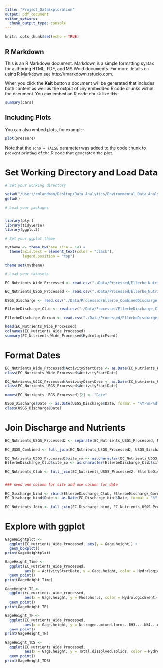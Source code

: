 ```yaml
---
title: "Project_DataExploration"
output: pdf_document
editor_options: 
  chunk_output_type: console
---
```


```r
knitr::opts_chunk$set(echo = TRUE)
```

## R Markdown

This is an R Markdown document. Markdown is a simple formatting syntax for authoring HTML, PDF, and MS Word documents. For more details on using R Markdown see <http://rmarkdown.rstudio.com>.

When you click the **Knit** button a document will be generated that includes both content as well as the output of any embedded R code chunks within the document. You can embed an R code chunk like this:

```r
summary(cars)
```

## Including Plots

You can also embed plots, for example:

```r
plot(pressure)
```

Note that the `echo = FALSE` parameter was added to the code chunk to prevent printing of the R code that generated the plot.


# Set Working Directory and Load Data 
```r
# Set your working directory

setwd("/Users/rmlandman/Desktop/Data Analytics/Environmental_Data_Analytics_2020/Project/EDA_2020_Project")
getwd()

# Load your packages


library(plyr)
library(tidyverse)
library(ggplot2)

# Set your ggplot theme

mytheme <- theme_bw(base_size = 14) +
  theme(axis.text = element_text(color = "black"), 
        legend.position = "top")

theme_set(mytheme)

# Load your datasets

EC_Nutrients_Wide_Processed <- read.csv("./Data/Processed/Ellerbe_Nutrients_Spread_Processed.csv")

EC_Nutrients_USGS_Processed <- read.csv("./Data/Processed/Ellerbe_Nutrients_USGS_Spread.csv")

USGS_Discharge <- read.csv("./Data/Processed/Ellerbe_CombinedDischarge.csv")

EllerbeDischarge_Club <- read.csv("./Data/Processed/EllerbeDischarge_Club.csv")

EllerbeDischarge_Gorman <- read.csv("./Data/Processed/EllerbeDischarge_Gorman.csv")

head(EC_Nutrients_Wide_Processed)
colnames(EC_Nutrients_Wide_Processed)
summary(EC_Nutrients_Wide_Processed$HydrologicEvent)

```



# Format Dates
```r
EC_Nutrients_Wide_Processed$ActivityStartDate <- as.Date(EC_Nutrients_Wide_Processed$ActivityStartDate, format = "%Y-%m-%d")
class(EC_Nutrients_Wide_Processed$ActivityStartDate)

EC_Nutrients_USGS_Processed$ActivityStartDate <- as.Date(EC_Nutrients_USGS_Processed$ActivityStartDate, format = "%Y-%m-%d")
class(EC_Nutrients_USGS_Processed$ActivityStartDate)

names(EC_Nutrients_USGS_Processed)[2] <- "Date"

USGS_Discharge$Date <- as.Date(USGS_Discharge$Date, format = "%Y-%m-%d")
class(USGS_Discharge$Date)
```

# Join Discharge and Nutrients 
```r
EC_Nutrients_USGS_Processed2 <- separate(EC_Nutrients_USGS_Processed, MonitoringLocationIdentifier, c("agency", "site_no"), sep = "-")

EC_USGS_Combined <- full_join(EC_Nutrients_USGS_Processed2, USGS_Discharge, by = "Date")

EC_Nutrients_USGS_Processed2$site_no <- as.character(EC_Nutrients_USGS_Processed2$site_no)
EllerbeDischarge_Club$site_no <- as.character(EllerbeDischarge_Club$site_no)

EC_Nutrients_Club <- full_join(EC_Nutrients_USGS_Processed2, EllerbeDischarge_Club, by = "site_no")


### need one column for site and one column for date 

EC_Discharge_bind <- rbind(EllerbeDischarge_Club, EllerbeDischarge_Gorman)
EC_Discharge_bind$Date <- as.Date(EC_Discharge_bind$Date, format = "%Y-%m-%d")

EC_Nutrients_Join <- full_join(EC_Discharge_bind, EC_Nutrients_USGS_Processed2, by = c("site_no", "Date"))

```



# Explore with ggplot 
```r
GageHeightplot <-
  ggplot(EC_Nutrients_Wide_Processed, aes(y = Gage.height)) +
  geom_boxplot()
print(GageHeightplot)

GageHeight_Time <-
  ggplot(EC_Nutrients_Wide_Processed, 
         aes(x = ActivityStartDate, y = Gage.height, color = HydrologicEvent))+
  geom_point() 
print(GageHeight_Time)

GageHeight_TP <-
  ggplot(EC_Nutrients_Wide_Processed, 
         aes(x = Gage.height, y = Phosphorus, color = HydrologicEvent))+
  geom_point() 
print(GageHeight_TP)

GageHeight_TN <-
  ggplot(EC_Nutrients_Wide_Processed, 
         aes(x = Gage.height, y = Nitrogen..mixed.forms..NH3....NH4...organic...NO2..and..NO3., color = HydrologicEvent))+
  geom_point() 
print(GageHeight_TN)

GageHeight_TDS <-
  ggplot(EC_Nutrients_Wide_Processed, 
         aes(x = Gage.height, y = Total.dissolved.solids, color = HydrologicEvent))+
  geom_point() 
print(GageHeight_TDS)

```

